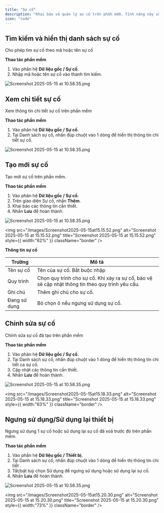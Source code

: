 ```yaml
---
title: "Sự cố"
description: "Khai báo và quản lý sự cố trên phần mềm. Tính năng này sẽ được bảo vệ sử dụng khi gặp sự cố trong quá trình thực hiện ca tuần tra."
icon: "code"
---
```


## **Tìm kiếm và hiển thị danh sách sự cố**

Cho phép tìm sự cố theo mã hoặc tên sự cố

**Thao tác phần mềm**

1. Vào phân hệ **Dữ liệu gốc / Sự cố**.
2. Nhập mã hoặc tên sự cố vào thanh tìm kiếm.

<img
  src="/images/Screenshot2025-05-15at15.13.20.png"
  alt="Screenshot 2025-05-15 at 10.58.35.png"
  title="Hình ảnh"
  className="border mr-auto"
/>

## **Xem chi tiết sự cố**

Xem thông tin chi tiết sự cố trên phần mềm

**Thao tác phần mềm**

1. Vào phân hệ **Dữ liệu gốc / Sự cố**.
2. Tại Danh sách sự cố, nhấn đúp chuột vào 1 dòng để hiển thị thông tin chi tiết sự cố.

<img
  src="/images/Screenshot2025-05-15at15.14.19.png"
  alt="Screenshot 2025-05-15 at 10.58.35.png"
  title="Hình ảnh"
  className="border mr-auto"
/>

## **Tạo mới sự cố**

Tạo mới sự cố trên phần mềm.

**Thao tác phần mềm**

1. Vào phân hệ **Dữ liệu gốc / Sự cố.**
2. Trên giao diện Sự cố, nhấn **Thêm**.
3. Khai báo các thông tin cần thiết.
4. Nhấn **Lưu** để hoàn thành.

<img
  src="/images/Screenshot2025-05-15at15.15.28.png"
  alt="Screenshot 2025-05-15 at 10.58.35.png"
  title="Hình ảnh"
  className="border mr-auto"
/>

<img
  src="/images/Screenshot2025-05-15at15.15.52.png"
  alt="Screenshot 2025-05-15 at 15.15.52.png"
  title="Screenshot 2025-05-15 at 15.15.52.png"
  style={{ width:"62%" }}
  className="border"
/>

**Thông tin sự cố**

| **Trường**   | Mô tả                                                                                            |
| ------------ | ------------------------------------------------------------------------------------------------ |
| Tên sự cố    | Tên của sự cố. Bắt buộc nhập                                                                     |
| Quy trình    | Chọn quy trình cho sự cố. Khi xảy ra sự cố, bảo vệ sẽ cập nhật thông tin theo quy trình yêu cầu. |
| Ghi chú      | Thêm ghi chú cho sự cố.                                                                          |
| Đang sử dụng | Bỏ chọn ô nếu ngưng sử dụng sự cố.                                                               |

## Chỉnh sửa sự cố

Chỉnh sửa sự cố đã tạo trên phần mềm

**Thao tác phần mềm**

1. Vào phân hệ **Dữ liệu gốc / Sự cố.**
2. Tại Danh sách sự cố, nhấn đúp chuột vào 1 dòng để hiển thị thông tin chi tiết ca sự cố.
3. Cập nhật các thông tin cần thiết.
4. Nhấn **Lưu** để hoàn thành.

<img
  src="/images/Screenshot2025-05-15at15.18.17.png"
  alt="Screenshot 2025-05-15 at 10.58.35.png"
  title="Hình ảnh"
  className="border mr-auto"
/>

<img
  src="/images/Screenshot2025-05-15at15.18.33.png"
  alt="Screenshot 2025-05-15 at 15.18.33.png"
  title="Screenshot 2025-05-15 at 15.18.33.png"
  style={{ width:"63%" }}
  className="border"
/>

## **Ngưng sử dụng/Sử dụng lại thiết bị**

Ngưng sử dụng 1 sự cố hoặc sử dụng lại sự cố đã xoá trước đó trên phần mềm.

**Thao tác phần mềm**

1. Vào phần hệ **Dữ liệu gốc / Thiết bị.**
2. Tại Danh sách sự cố, nhấn đúp chuột vào 1 dòng để hiển thị thông tin chi tiết .
3. Tắt/bật tuỳ chọn Sử dụng để ngưng sử dụng hoặc sử dụng lại sự cố.
4. Nhấn **Lưu** để hoàn thành.

<img
  src="/images/Screenshot2025-05-15at15.20.07.png"
  alt="Screenshot 2025-05-15 at 10.58.35.png"
  title="Hình ảnh"
  className="border mr-auto"
/>

<img
  src="/images/Screenshot2025-05-15at15.20.30.png"
  alt="Screenshot 2025-05-15 at 15.20.30.png"
  title="Screenshot 2025-05-15 at 15.20.30.png"
  style={{ width:"73%" }}
  className="border"
/>